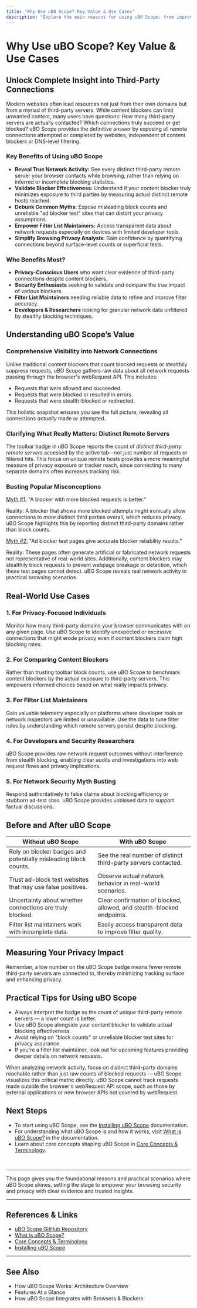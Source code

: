 ```yaml
---
title: "Why Use uBO Scope? Key Value & Use Cases"
description: "Explore the main reasons for using uBO Scope: from improving privacy by monitoring third-party connections to validating the effectiveness of other blockers and debunking common network security myths. See how different user groups—from privacy-focused individuals to filter list maintainers—can benefit."
---
```


# Why Use uBO Scope? Key Value & Use Cases

## Unlock Complete Insight into Third-Party Connections

Modern websites often load resources not just from their own domains but from a myriad of third-party servers. While content blockers can limit unwanted content, many users have questions: How many third-party servers are actually contacted? Which connections truly succeed or get blocked? uBO Scope provides the definitive answer by exposing all remote connections attempted or completed by websites, independent of content blockers or DNS-level filtering.

### Key Benefits of Using uBO Scope

- **Reveal True Network Activity:** See every distinct third-party remote server your browser contacts while browsing, rather than relying on inferred or incomplete blocking statistics.
- **Validate Blocker Effectiveness:** Understand if your content blocker truly minimizes exposure to third parties by measuring actual distinct remote hosts reached.
- **Debunk Common Myths:** Expose misleading block counts and unreliable "ad blocker test" sites that can distort your privacy assumptions.
- **Empower Filter List Maintainers:** Access transparent data about network requests especially on devices with limited developer tools.
- **Simplify Browsing Privacy Analysis:** Gain confidence by quantifying connections beyond surface-level counts or superficial tests.

### Who Benefits Most?

- **Privacy-Conscious Users** who want clear evidence of third-party connections despite content blockers.
- **Security Enthusiasts** seeking to validate and compare the true impact of various blockers.
- **Filter List Maintainers** needing reliable data to refine and improve filter accuracy.
- **Developers & Researchers** looking for granular network data unfiltered by stealthy blocking techniques.

## Understanding uBO Scope’s Value

### Comprehensive Visibility into Network Connections
Unlike traditional content blockers that count blocked requests or stealthily suppress requests, uBO Scope gathers raw data about all network requests passing through the browser's webRequest API. This includes:

- Requests that were allowed and succeeded.
- Requests that were blocked or resulted in errors.
- Requests that were stealth-blocked or redirected.

This holistic snapshot ensures you see the full picture, revealing all connections *actually* made or attempted.

### Clarifying What Really Matters: Distinct Remote Servers
The toolbar badge in uBO Scope reports the count of *distinct third-party remote servers* accessed by the active tab—not just number of requests or filtered hits. This focus on unique remote hosts provides a more meaningful measure of privacy exposure or tracker reach, since connecting to many separate domains often increases tracking risk.

### Busting Popular Misconceptions

<u>Myth #1:</u> "A blocker with more blocked requests is better."

Reality: A blocker that shows more blocked attempts might ironically allow connections to *more* distinct third parties overall, which reduces privacy. uBO Scope highlights this by reporting distinct third-party domains rather than block counts.

<u>Myth #2:</u> "Ad blocker test pages give accurate blocker reliability results."

Reality: These pages often generate artificial or fabricated network requests not representative of real-world sites. Additionally, content blockers may stealthily block requests to prevent webpage breakage or detection, which these test pages cannot detect. uBO Scope reveals real network activity in practical browsing scenarios.

## Real-World Use Cases

### 1. For Privacy-Focused Individuals
Monitor how many third-party domains your browser communicates with on any given page. Use uBO Scope to identify unexpected or excessive connections that might erode privacy even if content blockers claim high blocking rates.

### 2. For Comparing Content Blockers
Rather than trusting toolbar block counts, use uBO Scope to benchmark content blockers by the actual exposure to third-party servers. This empowers informed choices based on what really impacts privacy.

### 3. For Filter List Maintainers
Gain valuable telemetry especially on platforms where developer tools or network inspectors are limited or unavailable. Use the data to tune filter rules by understanding which remote servers persist despite blocking.

### 4. For Developers and Security Researchers
uBO Scope provides raw network request outcomes without interference from stealth blocking, enabling clear audits and investigations into web request flows and privacy implications.

### 5. For Network Security Myth Busting
Respond authoritatively to false claims about blocking efficiency or stubborn ad-test sites. uBO Scope provides unbiased data to support factual discussions.

## Before and After uBO Scope

| Without uBO Scope                                  | With uBO Scope                                            |
|--------------------------------------------------|----------------------------------------------------------|
| Rely on blocker badges and potentially misleading block counts. | See the real number of distinct third-party servers contacted. |
| Trust ad-block test websites that may use false positives.      | Observe actual network behavior in real-world scenarios.        |
| Uncertainty about whether connections are truly blocked.        | Clear confirmation of blocked, allowed, and stealth-blocked endpoints. |
| Filter list maintainers work with incomplete data.              | Easily access transparent data to improve filter quality.        |

## Measuring Your Privacy Impact

Remember, a low number on the uBO Scope badge means fewer remote third-party servers are connected to, thereby minimizing tracking surface and enhancing privacy.

## Practical Tips for Using uBO Scope

- Always interpret the badge as the count of unique third-party remote servers — a lower count is better.
- Use uBO Scope alongside your content blocker to validate actual blocking effectiveness.
- Avoid relying on "block counts" or unreliable blocker test sites for privacy assurance.
- If you're a filter list maintainer, look out for upcoming features providing deeper details on network requests.

<Tip>
When analyzing network activity, focus on distinct third-party domains reachable rather than just raw counts of blocked requests — uBO Scope visualizes this critical metric directly.
</Tip>

<Warning>
uBO Scope cannot track requests made outside the browser's webRequest API scope, such as those by external applications or new browser APIs not covered by webRequest.
</Warning>

## Next Steps

- To start using uBO Scope, see the [Installing uBO Scope](https://github.com/gorhill/uBO-Scope) documentation.
- For understanding what uBO Scope is and how it works, visit [What is uBO Scope?](./what-is-ubo-scope) in the documentation.
- Learn about core concepts shaping uBO Scope in [Core Concepts & Terminology](./core-concepts-and-terms).

<br />

---

This page gives you the foundational reasons and practical scenarios where uBO Scope shines, setting the stage to empower your browsing security and privacy with clear evidence and trusted insights.

---

## References & Links

- [uBO Scope GitHub Repository](https://github.com/gorhill/uBO-Scope)
- [What is uBO Scope?](./what-is-ubo-scope)
- [Core Concepts & Terminology](./core-concepts-and-terms)
- [Installing uBO Scope](./installing-browser-extension)

---

## See Also

- How uBO Scope Works: Architecture Overview
- Features At a Glance
- How uBO Scope Integrates with Browsers & Blockers


